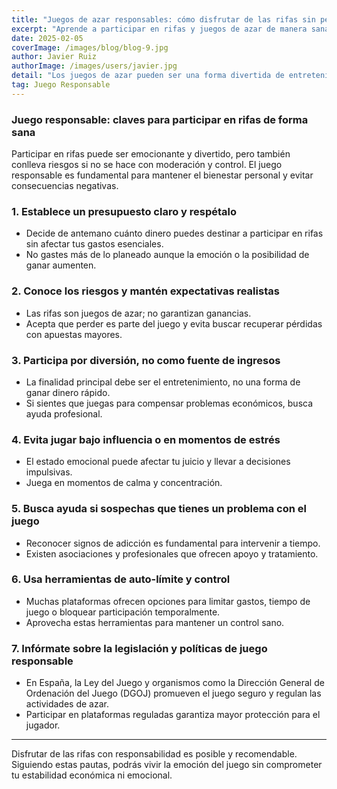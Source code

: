 ---
title: "Juegos de azar responsables: cómo disfrutar de las rifas sin perder el control  "
excerpt: "Aprende a participar en rifas y juegos de azar de manera sana y responsable, manteniendo el equilibrio y evitando riesgos.  "
date: 2025-02-05  
coverImage: /images/blog/blog-9.jpg  
author: Javier Ruiz  
authorImage: /images/users/javier.jpg  
detail: "Los juegos de azar pueden ser una forma divertida de entretenimiento, pero es importante hacerlo con responsabilidad para evitar problemas económicos y personales. Aquí te damos claves para jugar de forma segura.  "
tag: Juego Responsable  
---

### Juego responsable: claves para participar en rifas de forma sana

Participar en rifas puede ser emocionante y divertido, pero también conlleva riesgos si no se hace con moderación y control. El juego responsable es fundamental para mantener el bienestar personal y evitar consecuencias negativas.

### 1. Establece un presupuesto claro y respétalo

- Decide de antemano cuánto dinero puedes destinar a participar en rifas sin afectar tus gastos esenciales.  
- No gastes más de lo planeado aunque la emoción o la posibilidad de ganar aumenten.

### 2. Conoce los riesgos y mantén expectativas realistas

- Las rifas son juegos de azar; no garantizan ganancias.  
- Acepta que perder es parte del juego y evita buscar recuperar pérdidas con apuestas mayores.

### 3. Participa por diversión, no como fuente de ingresos

- La finalidad principal debe ser el entretenimiento, no una forma de ganar dinero rápido.  
- Si sientes que juegas para compensar problemas económicos, busca ayuda profesional.

### 4. Evita jugar bajo influencia o en momentos de estrés

- El estado emocional puede afectar tu juicio y llevar a decisiones impulsivas.  
- Juega en momentos de calma y concentración.

### 5. Busca ayuda si sospechas que tienes un problema con el juego

- Reconocer signos de adicción es fundamental para intervenir a tiempo.  
- Existen asociaciones y profesionales que ofrecen apoyo y tratamiento.

### 6. Usa herramientas de auto-límite y control

- Muchas plataformas ofrecen opciones para limitar gastos, tiempo de juego o bloquear participación temporalmente.  
- Aprovecha estas herramientas para mantener un control sano.

### 7. Infórmate sobre la legislación y políticas de juego responsable

- En España, la Ley del Juego y organismos como la Dirección General de Ordenación del Juego (DGOJ) promueven el juego seguro y regulan las actividades de azar.  
- Participar en plataformas reguladas garantiza mayor protección para el jugador.

---

Disfrutar de las rifas con responsabilidad es posible y recomendable. Siguiendo estas pautas, podrás vivir la emoción del juego sin comprometer tu estabilidad económica ni emocional.

